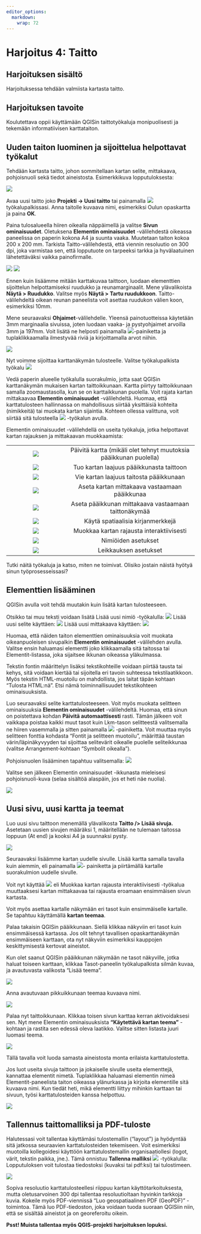 ```yaml
---
editor_options: 
  markdown: 
    wrap: 72
---
```


# Harjoitus 4: Taitto

## Harjoituksen sisältö

Harjoituksessa tehdään valmiista kartasta taitto.

## Harjoituksen tavoite

Koulutettava oppii käyttämään QGISin taittotyökaluja monipuolisesti ja
tekemään informatiivisen karttataiton.

## Uuden taiton luominen ja sijoittelua helpottavat työkalut

Tehdään kartasta taitto, johon sommitellaan kartan selite, mittakaava,
pohjoisnuoli sekä tiedot aineistosta. Esimerkkikuva lopputuloksesta:

![](img/harjoitus4/img1.png)

Avaa uusi taitto joko **Projekti -\> Uusi taitto** tai painamalla
![](img/harjoitus4/img2.png) työkalupalkissasi. Anna taitolle kuvaava
nimi, esimerkiksi Oulun opaskartta ja paina **OK**.

Paina tulosalueella hiiren oikealla näppäimellä ja valitse **Sivun
ominaisuudet**. Oletuksena **Elementin ominaisuudet** -välilehdestä
oikeassa paneelissa on paperin kokona A4 ja suunta vaaka. Muutetaan
taiton kokoa 200 x 200 mm. Tarkista Taitto-välilehdestä, että viennin
resoluutio on 300 dpi, joka varmistaa sen, että lopputuote on tarpeeksi
tarkka ja hyvälaatuinen lähetettäväksi vaikka painofirmalle.

![](img/harjoitus4/img3.png) ![](img/harjoitus4/img4.png)

Ennen kuin lisäämme mitään karttakuvaa taittoon, luodaan elementtien
sijoittelun helpottamiseksi ruudukko ja reunamarginaalit. Mene
ylävalikoista **Näytä \> Ruudukko**. Valitse myös **Näytä \> Tartu
ruudukkoon**. Taitto-välilehdeltä oikean reunan paneelista voit asettaa
ruudukon välien koon, esimerkiksi 10mm.

Mene seuraavaksi **Ohjaimet**-välilehdelle. Yleensä painotuotteissa
käytetään 3mm marginaalia sivuissa, joten luodaan vaaka- ja
pystyohjaimet arvoilla 3mm ja 197mm. Voit lisätä ne helposti painamalla
![](img/harjoitus4/img5.png)-painiketta ja tuplaklikkaamalla ilmestyvää
riviä ja kirjoittamalla arvot niihin.

![](img/harjoitus4/img6.png)

Nyt voimme sijoittaa karttanäkymän tulosteelle. Valitse työkalupalkista
työkalu ![](img/harjoitus4/img7.png)

Vedä paperin alueelle työkalulla suorakulmio, jotta saat QGISin
karttanäkymän mukaisen kartan taittoikkunaan. Kartta piirtyy
taittoikkunaan samalla zoomaustasolla, kun se on karttaikkunan puolella.
Voit rajata kartan mittakaavaa **Elementin ominaisuudet** -välilehdeltä.
Huomaa, että karttatulosteen hallinnassa on mahdollisuus siirtää
yksittäisiä kohteita (nimikkeitä) tai muokata kartan sijaintia. Kohteen
ollessa valittuna, voit siirtää sitä tulosteella
![](img/harjoitus4/img8.png) -työkalun avulla.

Elementin ominaisuudet -välilehdellä on useita työkaluja, jotka
helpottavat kartan rajauksen ja mittakaavan muokkaamista:

|                               |                                                                   |
|:-----------------------------:|:-----------------------------------------------------------------:|
| ![](img/harjoitus4/img25.png) | Päivitä kartta (mikäli olet tehnyt muutoksia pääikkunan puolella) |
| ![](img/harjoitus4/img24.png) |             Tuo kartan laajuus pääikkunasta taittoon              |
| ![](img/harjoitus4/img23.png) |              Vie kartan laajuus taitosta pääikkunaan              |
| ![](img/harjoitus4/img22.png) |           Aseta kartan mittakaava vastaamaan pääikkunaa           |
| ![](img/harjoitus4/img21.png) |       Aseta pääikkunan mittakaava vastaamaan taittonäkymää        |
| ![](img/harjoitus4/img20.png) |                 Käytä spatiaalisia kirjanmerkkejä                 |
| ![](img/harjoitus4/img19.png) |             Muokkaa kartan rajausta interaktiivisesti             |
| ![](img/harjoitus4/img18.png) |                        Nimiöiden asetukset                        |
| ![](img/harjoitus4/img17.png) |                       Leikkauksen asetukset                       |

Tutki näitä työkaluja ja katso, miten ne toimivat. Olisiko jostain
näistä hyötyä sinun työprosesseissasi?

## Elementtien lisääminen

QGISin avulla voit tehdä muutakin kuin lisätä kartan tulosteeseen.

Otsikko tai muu teksti voidaan lisätä Lisää uusi nimiö -työkalulla:
![](img/harjoitus4/img9.png) Lisää uusi selite käyttäen:
![](img/harjoitus4/img10.png) Lisää uusi mittakaava käyttäen:
![](img/harjoitus4/img11.png)

Huomaa, että näiden taiton elementtien ominaisuuksia voit muokata
oikeanpuoleisen sivupalkin **Elementin ominaisuudet** -välilehden
avulla. Valitse ensin haluamasi elementti joko klikkaamalla sitä
taitossa tai Elementit-listassa, joka sijaitsee ikkunan oikeassa
yläkulmassa.

Tekstin fontin määrittelyn lisäksi tekstikohteille voidaan piirtää
tausta tai kehys, sitä voidaan kiertää tai sijoitella eri tavoin
suhteessa tekstilaatikkoon. Myös tekstin HTML-muotoilu on mahdollista,
jos laitat täpän kohtaan "Tulosta HTML:nä". Etsi nämä toiminnallisuudet
tekstikohteen ominaisuuksista.

Luo seuraavaksi selite karttatulosteeseen. Voit myös muokata selitteen
ominaisuuksia **Elementin ominaisuudet** -välilehdeltä. Huomaa, että
sinun on poistettava kohdan **Päivitä automaattisesti** rasti. Tämän
jälkeen voit vaikkapa poistaa kaikki muut tasot kuin Lkm-tason
selitteestä valitsemalla ne hiiren vasemmalla ja sitten painamalla
![](img/harjoitus4/img12.png) -painiketta. Voit muuttaa myös selitteen
fonttia kohdasta "Fontit ja selitteen muotoilu", määrittää taustan
värin/läpinäkyvyyden tai sijoittaa selitevärit oikealle puolelle
seliteikkunaa (valitse Arrangement-kohtaan "Symbolit oikealla").

Pohjoisnuolen lisääminen tapahtuu valitsemalla:
![](img/harjoitus4/img13.png)

Valitse sen jälkeen Elementin ominaisuudet -ikkunasta mieleisesi
pohjoisnuoli-kuva (selaa sisältöä alaspäin, jos et heti näe nuolia).

![](img/harjoitus4/img14.png)


## Uusi sivu, uusi kartta ja teemat

Luo uusi sivu taittoon menemällä ylävalikosta **Taitto /> Lisää sivuja.**
Asetetaan uusien sivujen määräksi 1, määritellään ne tulemaan taitossa 
loppuun (At end) ja kooksi A4 ja suunnaksi pysty.

![](img/harjoitus4/lisaa-sivu.png)

Seuraavaksi lisäämme kartan uudelle sivulle. Lisää kartta samalla
tavalla kuin aiemmin, eli painamalla ![](img/harjoitus4/img7.png)-
painiketta ja piirtämällä kartalle suorakulmion uudelle sivulle.

Voit nyt käyttää ![](img/harjoitus4/img19.png) eli Muokkaa kartan rajausta
interaktiivisesti -työkalua muuttaaksesi kartan mittakaavaa tai
rajausta eroamaan ensimmäisen sivun kartasta.

Voit myös asettaa kartalle näkymään eri tasot kuin ensimmäiselle
kartalle. Se tapahtuu käyttämällä **kartan teemaa**.

Palaa takaisin QGISin pääikkunaan. Siellä klikkaa näkyviin eri
tasot kuin ensimmäisessä kartassa. Jos olit tehnyt tavallisen
opaskarttanäkymän ensimmäiseen karttaan, ota nyt näkyviin
esimerkiksi kauppojen keskittymisestä kertovat aineistot.

Kun olet saanut QGISin pääikkunan näkymään ne tasot näkyville,
jotka haluat toiseen karttaan, klikkaa Tasot-paneelin työkalupalkista
silmän kuvaa, ja avautuvasta valikosta "Lisää teema".

![](img/harjoitus4/lisaa-teema.png)

Anna avautuvaan pikkuikkunaan teemaa kuvaava nimi.

![](img/harjoitus4/teema-nimi.png)

Palaa nyt taittoikkunaan. Klikkaa toisen sivun karttaa kerran
aktivoidaksesi sen. Nyt mene Elementin ominaisuuksista
**"Käytettävä kartan teema"** -kohtaan ja rastita sen edessä
oleva laatikko. Valitse sitten listasta juuri luomasi teema.

![](img/harjoitus4/teema-valinta.png)

Tällä tavalla voit luoda samasta aineistosta monta erilaista 
karttatulostetta.

::: hint-box
Jos luot useita sivuja taittoon ja jokaiselle sivulle useita
elementtejä, kannattaa elementit nimetä. Tuplaklikkaa haluamasi
elementin nimeä Elementit-paneelista taiton oikeassa ylänurkassa
ja kirjoita elementille sitä kuvaava nimi. Kun tiedät heti,
mikä elementti liittyy mihinkin karttaan tai sivuun,
työsi karttatulosteiden kanssa helpottuu.

![](img/harjoitus4/elementin-nimi.png)
:::

## Tallennus taittomalliksi ja PDF-tuloste

Halutessasi voit tallentaa käyttämäsi tulostemallin ("layout")
ja hyödyntää sitä jatkossa seuraavien karttatulosteiden tekemiseen. Voit
esimerkiksi muotoilla kollegoidesi käyttöön karttatulostemallin
organisaatiollesi (logot, värit, tekstin paikka, jne.). Tämä onnistuu
**Tallenna malliksi** ![](img/harjoitus4/img15.png) -työkalulla:
Lopputuloksen voit tulostaa tiedostoksi (kuvaksi tai pdf:ksi) tai
tulostimeen.

![](img/harjoitus4/img16.png)

Sopiva resoluutio karttatulosteellesi riippuu kartan
käyttötarkoituksesta, mutta oletusarvoinen 300 dpi tallentaa
resoluutioltaan hyvinkin tarkkoja kuvia. Kokeile myös PDF-viennissä "Luo
geospatiaalinen PDF (GeoPDF)" -toimintoa. Tämä luo PDF-tiedoston, joka
voidaan tuoda suoraan QGISiin niin, että se sisältää aineistot ja on
georeferoitu oikein.

::: hint-box
**Psst! Muista tallentaa myös QGIS-projekti harjoituksen lopuksi.**
:::

